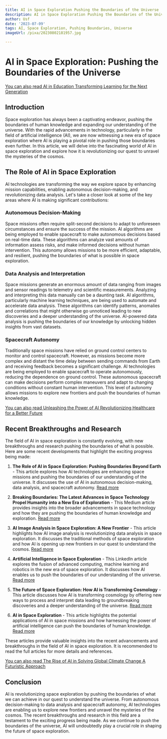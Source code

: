 ```yaml
---
title: AI in Space Exploration Pushing the Boundaries of the Universe
description: AI in Space Exploration Pushing the Boundaries of the Universe
author: Usf
date: '2023-07-09'
tags: AI, Space Exploration, Pushing Boundaries, Universe
imageUrl: /pixa/20230802181957.jpg

---
```

# AI in Space Exploration: Pushing the Boundaries of the Universe

[You  can also read AI in Education Transforming Learning for the Next Generation](AI%20in%20Education%20Transforming%20Learning%20for%20the%20Next%20Generation)


## Introduction

Space exploration has always been a captivating endeavor, pushing the boundaries of human knowledge and expanding our understanding of the universe. With the  rapid  advancements in technology,  particularly in  the field of artificial intelligence (AI), we are  now witnessing a new era  of space exploration where AI is playing a pivotal role in pushing those boundaries even further. In this article, we will delve into the fascinating world of  AI in space exploration and explore how it is revolutionizing  our quest to unravel  the mysteries of  the cosmos.

## The Role of AI  in Space Exploration

AI technologies are transforming the way we  explore space by enhancing mission  capabilities, enabling  autonomous decision-making, and revolutionizing data analysis. Let's take a closer look at some of the key areas where AI is making significant contributions:

### Autonomous Decision-Making

Space  missions often require  split-second decisions to adapt to  unforeseen circumstances and ensure the success of the  mission. AI algorithms are being employed to enable spacecraft to make autonomous  decisions based on real-time data. These algorithms can analyze vast  amounts  of information assess risks, and make  informed decisions without human intervention. This autonomy allows missions to be more efficient, adaptable, and resilient, pushing the boundaries of what is possible in  space exploration.

### Data Analysis and Interpretation

Space missions  generate an  enormous amount of data ranging from images  and sensor  readings to telemetry and scientific measurements. Analyzing and interpreting this data manually can be a  daunting task. AI algorithms,  particularly machine learning  techniques, are being used  to automate and accelerate  data analysis. These algorithms can  identify  patterns,  anomalies and correlations that might otherwise go  unnoticed leading to new discoveries and a deeper understanding of the universe. AI-powered data analysis is pushing the boundaries of our  knowledge by unlocking hidden insights from vast datasets.

### Spacecraft  Autonomy

Traditionally space  missions have relied on ground control centers to monitor and control spacecraft. However, as missions become more complex and  distant the time delay between sending commands from Earth and receiving  feedback becomes  a significant challenge. AI technologies are being employed to enable spacecraft to operate autonomously, reducing the dependence on ground control. These autonomous spacecraft can make decisions perform complex maneuvers  and adapt to changing conditions without constant human  intervention. This level of autonomy  allows missions to explore new frontiers and push the boundaries of human knowledge.

[You can also read Unleashing the Power of AI Revolutionizing Healthcare for a Better Future](Unleashing%20the%20Power%20of%20AI%20Revolutionizing%20Healthcare%20for%20a%20Better%20Future)


## Recent Breakthroughs and  Research

The field of AI in space exploration is constantly evolving, with new breakthroughs and research pushing the boundaries of what is possible. Here are some recent developments that highlight the exciting progress being made:

1. **The Role of AI in Space Exploration: Pushing Boundaries Beyond Earth** - This article explores how AI technologies are enhancing space missions and pushing  the boundaries of our understanding of the universe. It discusses the use of AI in autonomous decision-making, data analysis, and spacecraft autonomy. [Read  more](https://scottamyx.com/2023/06/02/the-role-of-ai-in-space-exploration-pushing-boundaries-beyond-earth/)

2. **Breaking Boundaries: The Latest  Advances  in Space Technology Propel Humanity into a New Era of Exploration** - This Medium article provides insights into the broader advancements in space technology and how they are pushing the  boundaries of human knowledge  and exploration. [Read more](https://medium.com/techcrate/breaking-boundaries-the-latest-advances-in-space-technology-propel-humanity-into-a-new-era-of-a6852636e83c)

3. **AI Image Analysis  in Space Exploration: A New Frontier** - This article highlights how AI image analysis  is revolutionizing data analysis  in  space exploration. It discusses the traditional methods of space exploration  and how AI is opening up new frontiers in our quest to understand the cosmos.  [Read more](https://fagenwasanni.com/news/ai-image-analysis-in-space-exploration-a-new-frontier/1139/)

4. **Artificial Intelligence in Space Exploration** - This LinkedIn  article explores the fusion of advanced computing, machine learning and robotics in the new era of space exploration. It discusses how AI enables us to push the boundaries of our understanding of the universe. [Read more](https://www.linkedin.com/pulse/artificial-intelligence-space-exploration-blockchaincouncil?trk=pulse-article_more-articles_related-content-card)

5. **The Future  of Space Exploration: How AI is Transforming Cosmology** -  This article discusses how AI is transforming cosmology by offering new ways to process and interpret data leading to groundbreaking discoveries and a deeper understanding of the universe. [Read more](https://ts2.space/en/the-future-of-space-exploration-how-ai-is-transforming-cosmology/)

6. **AI  in Space Exploration** -  This article highlights the potential applications of  AI in space missions and how  harnessing the power of artificial intelligence  can push the  boundaries of human  knowledge.  [Read  more](https://ts2.space/en/ai-in-space-exploration/)

These articles provide valuable insights into the recent advancements and breakthroughs in the field of AI in space exploration. It is recommended  to read the full articles for more details and references.

[You can also read The Rise of AI in Solving  Global Climate Change A Futuristic Approach](The%20Rise%20of%20AI%20in%20Solving%20Global%20Climate%20Change%20A%20Futuristic%20Approach)


## Conclusion

AI is revolutionizing space exploration  by  pushing  the boundaries of what we can  achieve in our quest to understand  the universe. From autonomous decision-making  to data analysis and spacecraft autonomy, AI  technologies are enabling  us to explore new frontiers  and unravel the mysteries of the cosmos. The recent breakthroughs and research in this field are a testament to the exciting progress being made. As we continue to  push the boundaries of the universe, AI will undoubtedly play  a crucial role in shaping the future of space exploration.